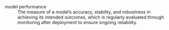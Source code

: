 model performance
: The measure of a model's accuracy, stability, and robustness in achieving its intended outcomes, which is regularly evaluated through monitoring after deployment to ensure ongoing reliability.